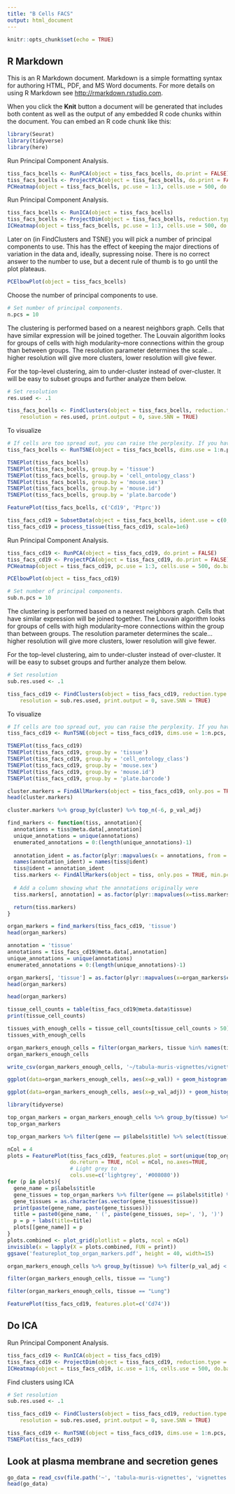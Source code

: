```yaml
---
title: "B Cells FACS"
output: html_document
---
```


```r
knitr::opts_chunk$set(echo = TRUE)
```

## R Markdown

This is an R Markdown document. Markdown is a simple formatting syntax for authoring HTML, PDF, and MS Word documents. For more details on using R Markdown see <http://rmarkdown.rstudio.com>.

When you click the **Knit** button a document will be generated that includes both content as well as the output of any embedded R code chunks within the document. You can embed an R code chunk like this:

```r
library(Seurat)
library(tidyverse)
library(here)
```


Run Principal Component Analysis.
```r
tiss_facs_bcells <- RunPCA(object = tiss_facs_bcells, do.print = FALSE)
tiss_facs_bcells <- ProjectPCA(object = tiss_facs_bcells, do.print = FALSE)
PCHeatmap(object = tiss_facs_bcells, pc.use = 1:3, cells.use = 500, do.balanced = TRUE, label.columns = FALSE, num.genes = 8)
```


Run Principal Component Analysis.
```r
tiss_facs_bcells <- RunICA(object = tiss_facs_bcells)
tiss_facs_bcells <- ProjectDim(object = tiss_facs_bcells, reduction.type = 'ica')
ICHeatmap(object = tiss_facs_bcells, pc.use = 1:3, cells.use = 500, do.balanced = TRUE, label.columns = FALSE, num.genes = 8)
```

Later on (in FindClusters and TSNE) you will pick a number of principal components to use. This has the effect of keeping the major directions of variation in the data and, ideally, supressing noise. There is no correct answer to the number to use, but a decent rule of thumb is to go until the plot plateaus.

```r
PCElbowPlot(object = tiss_facs_bcells)
```

Choose the number of principal components to use.
```r
# Set number of principal components.
n.pcs = 10
```

The clustering is performed based on a nearest neighbors graph. Cells that have similar expression will be joined together. The Louvain algorithm looks for groups of cells with high modularity--more connections within the group than between groups. The resolution parameter determines the scale...higher resolution will give more clusters, lower resolution will give fewer.

For the top-level clustering, aim to under-cluster instead of over-cluster. It will be easy to subset groups and further analyze them below.

```r
# Set resolution
res.used <- .1

tiss_facs_bcells <- FindClusters(object = tiss_facs_bcells, reduction.type = "pca", dims.use = 1:n.pcs,
    resolution = res.used, print.output = 0, save.SNN = TRUE)
```

To visualize
```r
# If cells are too spread out, you can raise the perplexity. If you have few cells, try a lower perplexity (but never less than 10).
tiss_facs_bcells <- RunTSNE(object = tiss_facs_bcells, dims.use = 1:n.pcs, seed.use = 10, perplexity=30)
```

```r
TSNEPlot(tiss_facs_bcells)
TSNEPlot(tiss_facs_bcells, group.by = 'tissue')
TSNEPlot(tiss_facs_bcells, group.by = 'cell_ontology_class')
TSNEPlot(tiss_facs_bcells, group.by = 'mouse.sex')
TSNEPlot(tiss_facs_bcells, group.by = 'mouse.id')
TSNEPlot(tiss_facs_bcells, group.by = 'plate.barcode')
```

```r
FeaturePlot(tiss_facs_bcells, c('Cd19', 'Ptprc'))
```


```r
tiss_facs_cd19 = SubsetData(object = tiss_facs_bcells, ident.use = c(0, 1, 3))
tiss_facs_cd19 = process_tissue(tiss_facs_cd19, scale=1e6)
```


Run Principal Component Analysis.
```r
tiss_facs_cd19 <- RunPCA(object = tiss_facs_cd19, do.print = FALSE)
tiss_facs_cd19 <- ProjectPCA(object = tiss_facs_cd19, do.print = FALSE)
PCHeatmap(object = tiss_facs_cd19, pc.use = 1:3, cells.use = 500, do.balanced = TRUE, label.columns = FALSE, num.genes = 8)
```

```r
PCElbowPlot(object = tiss_facs_cd19)
```
```r
# Set number of principal components.
sub.n.pcs = 10
```

The clustering is performed based on a nearest neighbors graph. Cells that have similar expression will be joined together. The Louvain algorithm looks for groups of cells with high modularity--more connections within the group than between groups. The resolution parameter determines the scale...higher resolution will give more clusters, lower resolution will give fewer.

For the top-level clustering, aim to under-cluster instead of over-cluster. It will be easy to subset groups and further analyze them below.

```r
# Set resolution
sub.res.used <- .1

tiss_facs_cd19 <- FindClusters(object = tiss_facs_cd19, reduction.type = "pca", dims.use = 1:sub.n.pcs,
    resolution = sub.res.used, print.output = 0, save.SNN = TRUE)
```

To visualize
```r
# If cells are too spread out, you can raise the perplexity. If you have few cells, try a lower perplexity (but never less than 10).
tiss_facs_cd19 <- RunTSNE(object = tiss_facs_cd19, dims.use = 1:n.pcs, seed.use = 10, perplexity=30)
```

```r
TSNEPlot(tiss_facs_cd19)
TSNEPlot(tiss_facs_cd19, group.by = 'tissue')
TSNEPlot(tiss_facs_cd19, group.by = 'cell_ontology_class')
TSNEPlot(tiss_facs_cd19, group.by = 'mouse.sex')
TSNEPlot(tiss_facs_cd19, group.by = 'mouse.id')
TSNEPlot(tiss_facs_cd19, group.by = 'plate.barcode')
```

```r
cluster.markers = FindAllMarkers(object = tiss_facs_cd19, only.pos = TRUE, min.pct = 0.25, thresh.use = 0.25)
head(cluster.markers)
```

```r
cluster.markers %>% group_by(cluster) %>% top_n(-6, p_val_adj)
```


```r
find_markers <- function(tiss, annotation){
  annotations = tiss@meta.data[,annotation]
  unique_annotations = unique(annotations)
  enumerated_annotations = 0:(length(unique_annotations)-1)
  
  annotation_ident = as.factor(plyr::mapvalues(x = annotations, from = unique_annotations, to = enumerated_annotations))
  names(annotation_ident) = names(tiss@ident)
  tiss@ident = annotation_ident
  tiss.markers <- FindAllMarkers(object = tiss, only.pos = TRUE, min.pct = 0.25, thresh.use = 0.25)
  
  # Add a column showing what the annotations originally were
  tiss.markers[, annotation] = as.factor(plyr::mapvalues(x=tiss.markers$cluster, from=enumerated_annotations, to=unique_annotations))

  return(tiss.markers)
}

organ_markers = find_markers(tiss_facs_cd19, 'tissue')
head(organ_markers)
```


```r
annotation = 'tissue'
annotations = tiss_facs_cd19@meta.data[,annotation]
unique_annotations = unique(annotations)
enumerated_annotations = 0:(length(unique_annotations)-1)
```

```r
organ_markers[, 'tissue'] = as.factor(plyr::mapvalues(x=organ_markers$cluster, from=enumerated_annotations, to=unique_annotations))
head(organ_markers)
```



```r
head(organ_markers)
```

```r
tissue_cell_counts = table(tiss_facs_cd19@meta.data$tissue)
print(tissue_cell_counts)

tissues_with_enough_cells = tissue_cell_counts[tissue_cell_counts > 50]
tissues_with_enough_cells
```


```r
organ_markers_enough_cells = filter(organ_markers, tissue %in% names(tissues_with_enough_cells))
organ_markers_enough_cells
```



```r
write_csv(organ_markers_enough_cells, '~/tabula-muris-vignettes/vignettes/bcells/tissue_markers.csv')
```


```r
ggplot(data=organ_markers_enough_cells, aes(x=p_val)) + geom_histogram() + facet_grid(~tissue)
```
```r
ggplot(data=organ_markers_enough_cells, aes(x=p_val_adj)) + geom_histogram() + facet_grid(~tissue)
```
```r
library(tidyverse)
```



```r
top_organ_markers = organ_markers_enough_cells %>% group_by(tissue) %>% top_n(-10, p_val_adj)
top_organ_markers
```
```r
top_organ_markers %>% filter(gene == p$labels$title) %>% select(tissue)
```


```r
nCol = 4
plots = FeaturePlot(tiss_facs_cd19, features.plot = sort(unique(top_organ_markers$gene)), 
                    do.return = TRUE, nCol = nCol, no.axes=TRUE, 
                    # Light grey to 
                    cols.use=c('lightgrey', '#008080'))
for (p in plots){
  gene_name = p$labels$title
  gene_tissues = top_organ_markers %>% filter(gene == p$labels$title) %>% select(tissue)
  gene_tissues = as.character(as.vector(gene_tissues$tissue))
  print(paste(gene_name, paste(gene_tissues)))
  title = paste0(gene_name, ' (', paste(gene_tissues, sep=', '), ')')
  p = p + labs(title=title)
  plots[[gene_name]] = p
}
plots.combined <- plot_grid(plotlist = plots, ncol = nCol)
invisible(x = lapply(X = plots.combined, FUN = print))
ggsave('featureplot_top_organ_markers.pdf', height = 40, width=15)
```


```r
organ_markers_enough_cells %>% group_by(tissue) %>% filter(p_val_adj < 1e-5) %>% count()
```

```r
filter(organ_markers_enough_cells, tissue == "Lung")
```
```r
filter(organ_markers_enough_cells, tissue == "Lung")
```

```r
FeaturePlot(tiss_facs_cd19, features.plot=c('Cd74'))
```


## Do ICA

Run Principal Component Analysis.
```r
tiss_facs_cd19 <- RunICA(object = tiss_facs_cd19)
tiss_facs_cd19 <- ProjectDim(object = tiss_facs_cd19, reduction.type = 'ica')
ICHeatmap(object = tiss_facs_cd19, ic.use = 1:6, cells.use = 500, do.balanced = TRUE, label.columns = FALSE, num.genes = 8)
```

Find clusters using ICA


```r
# Set resolution
sub.res.used <- .1

tiss_facs_cd19 <- FindClusters(object = tiss_facs_cd19, reduction.type = "ica", dims.use = 1:sub.n.pcs,
    resolution = sub.res.used, print.output = 0, save.SNN = TRUE)
```

```r
tiss_facs_cd19 <- RunTSNE(object = tiss_facs_cd19, dims.use = 1:n.pcs, seed.use = 10, perplexity=30)
TSNEPlot(tiss_facs_cd19)
```


## Look at plasma membrane and secretion genes
```r
go_data = read_csv(file.path('~', 'tabula-muris-vignettes', 'vignettes' ,'bcells', 'plasma_membrane_and_secretion_go_terms.csv'))
head(go_data)
```
